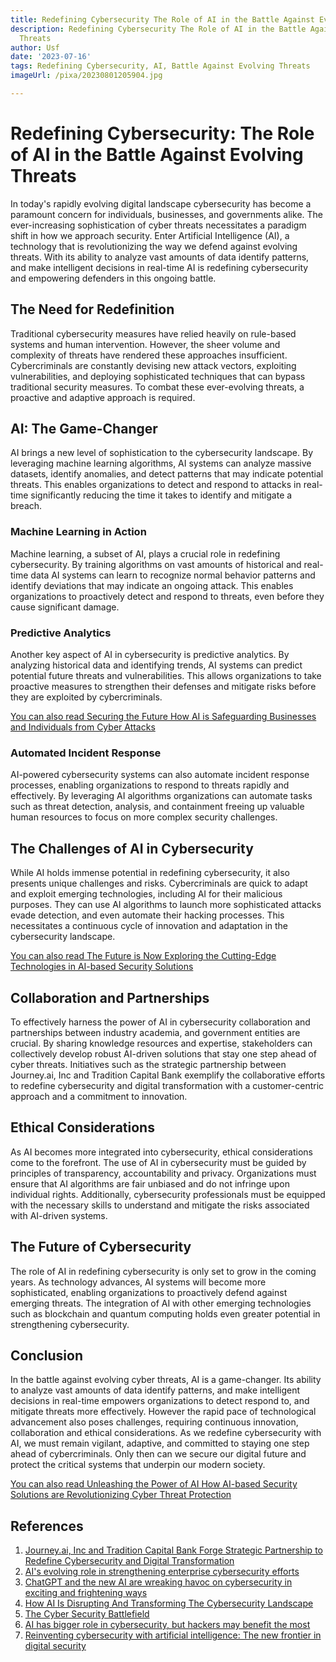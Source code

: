```yaml
---
title: Redefining Cybersecurity The Role of AI in the Battle Against Evolving Threats
description: Redefining Cybersecurity The Role of AI in the Battle Against Evolving
  Threats
author: Usf
date: '2023-07-16'
tags: Redefining Cybersecurity, AI, Battle Against Evolving Threats
imageUrl: /pixa/20230801205904.jpg

---
```

# Redefining Cybersecurity: The  Role of AI in  the Battle Against Evolving Threats

In  today's rapidly evolving digital landscape cybersecurity has become a paramount concern for individuals, businesses, and governments alike. The ever-increasing sophistication of cyber threats necessitates a paradigm shift in how we approach security. Enter Artificial Intelligence (AI), a technology that is revolutionizing  the  way we defend against  evolving threats. With  its ability to analyze vast amounts of data identify patterns, and  make intelligent decisions in real-time  AI is redefining cybersecurity and empowering  defenders in this  ongoing battle.

## The Need for Redefinition

Traditional cybersecurity  measures have relied heavily on rule-based systems and human intervention. However, the sheer volume and complexity of threats have rendered these approaches insufficient. Cybercriminals are constantly devising new attack vectors, exploiting vulnerabilities, and deploying sophisticated techniques that can bypass traditional security measures. To combat these ever-evolving threats, a proactive and adaptive approach is required.

##  AI: The Game-Changer

AI brings a new  level of sophistication to the cybersecurity landscape. By leveraging machine learning algorithms, AI systems can analyze massive datasets, identify anomalies,  and detect patterns that may indicate potential threats. This enables organizations to detect and respond to attacks in real-time significantly reducing the time it takes to identify and mitigate a breach.

### Machine  Learning in Action

Machine  learning, a subset of AI,  plays a crucial role in redefining cybersecurity. By training algorithms on vast amounts of historical and real-time data AI systems can learn to recognize normal behavior patterns and identify deviations that may indicate  an ongoing attack. This enables organizations to proactively detect and respond  to threats, even  before they cause significant damage.

### Predictive Analytics

Another key aspect of AI in cybersecurity is  predictive  analytics. By analyzing historical data and identifying trends, AI systems can predict potential future threats  and vulnerabilities. This  allows organizations to take proactive  measures to strengthen their defenses  and mitigate risks before  they  are exploited by cybercriminals.

[You can also  read Securing the Future How AI is Safeguarding Businesses and Individuals from Cyber  Attacks](Securing%20the%20Future%20How%20AI%20is%20Safeguarding%20Businesses%20and%20Individuals%20from%20Cyber%20Attacks)


### Automated Incident Response

AI-powered cybersecurity  systems can also automate incident response processes, enabling organizations to respond to  threats rapidly and effectively. By leveraging AI algorithms organizations can automate  tasks such as threat detection, analysis, and containment freeing up valuable human resources to focus on  more complex security challenges.

## The Challenges of AI in Cybersecurity

While  AI holds immense potential  in redefining cybersecurity, it also presents unique  challenges and risks. Cybercriminals are quick to adapt and exploit  emerging technologies, including AI for their malicious  purposes. They can use AI  algorithms to launch more sophisticated attacks evade detection, and even  automate their hacking processes. This necessitates a continuous cycle  of  innovation and adaptation in the cybersecurity landscape.

[You can also  read The Future is Now Exploring the Cutting-Edge Technologies in AI-based Security  Solutions](The%20Future%20is%20Now%20Exploring%20the%20Cutting-Edge%20Technologies%20in%20AI-based%20Security%20Solutions)


## Collaboration and Partnerships

To effectively harness the power  of AI in cybersecurity collaboration and partnerships between industry academia, and government entities are crucial. By sharing knowledge resources and expertise, stakeholders can collectively develop  robust AI-driven solutions that stay one step ahead of cyber threats. Initiatives such as the strategic partnership between Journey.ai,  Inc and Tradition Capital Bank exemplify the collaborative efforts  to redefine cybersecurity and digital transformation with a customer-centric approach and a commitment to innovation.

## Ethical  Considerations

As AI becomes more integrated into cybersecurity, ethical considerations come to the forefront. The use of  AI  in cybersecurity must be guided by principles of transparency, accountability and privacy. Organizations must  ensure that AI  algorithms are fair unbiased  and do not infringe upon individual rights. Additionally,  cybersecurity professionals must  be equipped with the necessary  skills to  understand and mitigate the risks associated with AI-driven systems.

## The Future of  Cybersecurity

The role of AI in redefining cybersecurity is only set to grow in the coming years. As technology advances, AI systems will  become more sophisticated, enabling organizations to proactively defend against emerging threats. The integration of AI with other emerging technologies such as blockchain and quantum computing holds even greater potential in strengthening cybersecurity.

## Conclusion

In the  battle against evolving cyber threats, AI is a game-changer. Its ability to analyze vast amounts of data identify patterns, and make intelligent decisions in real-time empowers organizations  to detect respond to, and mitigate threats more effectively. However the rapid pace of technological advancement also poses challenges, requiring continuous innovation, collaboration  and ethical considerations. As we redefine cybersecurity with AI,  we must remain vigilant,  adaptive, and committed to staying one step ahead of cybercriminals. Only then can we secure our  digital future and protect the  critical systems that  underpin our modern  society.

[You can also read Unleashing the  Power of AI How AI-based Security Solutions are Revolutionizing Cyber Threat Protection](Unleashing%20the%20Power%20of%20AI%20How%20AI-based%20Security%20Solutions%20are%20Revolutionizing%20Cyber%20Threat%20Protection)


## References

1. [Journey.ai, Inc and Tradition  Capital Bank Forge Strategic Partnership to Redefine Cybersecurity  and Digital Transformation](https://www.prnewswire.com/news-releases/journeyai-inc-and-tradition-capital-bank-forge-strategic-partnership-to-redefine-cybersecurity-and-digital-transformation-301853803.html)
2. [AI's evolving role  in  strengthening  enterprise cybersecurity efforts](https://www.securitymagazine.com/articles/99479-ais-evolving-role-in-strengthening-enterprise-cybersecurity-efforts)
3.  [ChatGPT and the new AI are wreaking havoc on cybersecurity in exciting  and frightening ways](https://www.zdnet.com/article/chatgpt-and-the-new-ai-are-wreaking-havoc-on-cybersecurity/)
4. [How AI  Is Disrupting And Transforming The Cybersecurity Landscape](https://www.forbes.com/sites/forbestechcouncil/2023/03/15/how-ai-is-disrupting-and-transforming-the-cybersecurity-landscape/?sh=24a52c964683)
5.  [The Cyber Security Battlefield](https://www.cigionline.org/articles/cyber-security-battlefield/)
6. [AI has bigger role in cybersecurity, but hackers may benefit the most](https://www.cnbc.com/2022/09/13/ai-has-bigger-role-in-cybersecurity-but-hackers-may-benefit-the-most.html)
7.  [Reinventing cybersecurity  with artificial intelligence: The new frontier in digital security](https://www.capgemini.com/insights/research-library/reinventing-cybersecurity-with-artificial-intelligence-the-new-frontier-in-digital-security/)